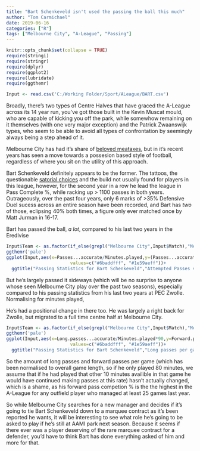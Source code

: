 ```yaml
---
title: "Bart Schenkeveld isn't used the passing the ball this much"
author: "Tom Carmichael"
date: 2019-06-16
categories: ["R"]
tags: ["Melbourne City", "A-League", "Passing"]
---
```


```r
knitr::opts_chunk$set(collapse = TRUE)
require(stringi)
require(stringr)
require(dplyr)
require(ggplot2)
require(lubridate)
require(ggthemr)
```

```r
Input <- read.csv('C:/Working Folder/Sport/ALeague/BART.csv')
```

Broadly, there's two types of Centre Halves that have graced the A-League across its 14 year run, you've got those built in the Kevin Muscat mould, who are capable of kicking you off the park, while somewhow remaining on it themselves (with one very major exception) and the Patrick Zwaanswijk types, who seem to be able to avoid all types of confrontation by seemingly always being a step ahead of it.

Melbourne City has had it's share of [beloved meataxes](https://en.wikipedia.org/wiki/Patrick_Kisnorbo), but in it's recent years has seen a move towards a possesion based style of football, regardless of where you sit on the utility of this approach.

Bart Schenkeveld definitely appears to be the former. The tattoos, the questionable [satorial choices](https://twitter.com/10sportau/status/1053609929527844864?lang=en) and the build not usually found for players in this league, however, for the second year in a row he lead the league in Pass Complete %, while racking up > 1100 passes in both years. Outrageously, over the past four years, only 6 marks of >35% Defensive Duel sucess across an entire season have been recorded, and Bart has _two_ of those, eclipsing 40% both times, a figure only ever matched once by Matt Jurman in 16-17.

Bart has passed the ball, _a lot_, compared to his last two years in the Eredivise 

```r
Input$Team <- as.factor(if_else(grepl("Melbourne City",Input$Match),"Melbourne City","PEC Zwolle"))
ggthemr('pale')
ggplot(Input,aes(x=Passes...accurate/Minutes.played,y=(Passes...accurate-Forward.passes...accurate-Back.passes...accurate)/Passes...accurate*100,fill=Team))+geom_point(shape = 21,size=3,colour = "black",stroke=1)+xlab("Attempted passes per minute")+ylab("Sideways pass %")+ scale_fill_manual(breaks = c("Melbourne City", "PEC Zwolle"),
                        values=c("#6baddfff", "#1e59aeff"))+
  ggtitle("Passing Statistics for Bart Schenkeveld","Attempted Passes vs Sideways pass %")
```

But he's largely passed it sideways (which will be no surprise to anyone whose seen Melbourne City play over the past two seasons), especially compared to his passing statistics from his last two years at PEC Zwolle. Normalising for minutes played, 

He's had a positional change in there too. He was largely a right back for Zwolle, but migrated to a full time centre half at Melbourne City.


```r
Input$Team <- as.factor(if_else(grepl("Melbourne City",Input$Match),"Melbourne City","PEC Zwolle"))
ggthemr('pale')
ggplot(Input,aes(x=Long.passes...accurate/Minutes.played*90,y=Forward.passes...accurate/Minutes.played*90,fill=Team))+geom_point(shape = 21,size=3,colour = "black",stroke=1)+xlab("Long passes per game")+ylab("Forward passes per game")+ scale_fill_manual(breaks = c("Melbourne City", "PEC Zwolle"),
                        values=c("#6baddfff", "#1e59aeff"))+
  ggtitle("Passing Statistics for Bart Schenkeveld","Long passes per game vs Forward Passes per game")
```

So the amount of long passes and forward passes per game (which has been normalised to overall game length, so if he only played 80 minutes, we assume that if he had played that other 10 minutes availible in that game he would have continued making passes at this rate) hasn't actually changed, which is a shame, as his forward pass competion % is the the highest in the A-League for any outfield player who managed at least 25 games last year.

So while Melbourne City searches for a new manager and decides if it's going to tie Bart Schenkeveld down to a marquee contract as it's been reported he wants, it will be interesting to see what role he's going to be asked to play if he's still at AAMI park next season. Because it seems if there ever was a  player deserving of the rare marquee contract for a defender, you'd have to think Bart has done everything asked of him and more for that.